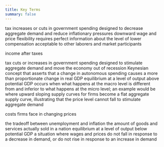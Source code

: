 ```yaml
---
title: Key Terms
summary: false
---
```


<Keyterm label="contractionary fiscal policy">
  tax increases or cuts in government spending designed to decrease aggregate
  demand and reduce inflationary pressures
</Keyterm>

<Keyterm label="coordination argument">
  downward wage and price flexibility requires perfect information about the
  level of lower compensation acceptable to other laborers and market
  participants
</Keyterm>

<Keyterm label="disposable income">income after taxes</Keyterm>

<Keyterm label="expansionary fiscal policy">
  tax cuts or increases in government spending designed to stimulate aggregate
  demand and move the economy out of recession
</Keyterm>

<Keyterm label="expenditure multiplier">
  Keynesian concept that asserts that a change in autonomous spending causes a
  more than proportionate change in real GDP
</Keyterm>

<Keyterm label="inflationary gap">
  equilibrium at a level of output above potential GDP
</Keyterm>

<Keyterm label="macroeconomic externality">
  occurs when what happens at the macro level is different from and inferior to
  what happens at the micro level; an example would be where upward sloping
  supply curves for firms become a flat aggregate supply curve, illustrating
  that the price level cannot fall to stimulate aggregate demand
</Keyterm>

<Keyterm label="menu costs">costs firms face in changing prices</Keyterm>

<Keyterm label="Phillips curve">
  the tradeoff between unemployment and inflation
</Keyterm>

<Keyterm label="real GDP">
  the amount of goods and services actually sold in a nation
</Keyterm>

<Keyterm label="recessionary gap">
  equilibrium at a level of output below potential GDP
</Keyterm>

<Keyterm label="sticky wages and prices">
  a situation where wages and prices do not fall in response to a decrease in
  demand, or do not rise in response to an increase in demand
</Keyterm>
